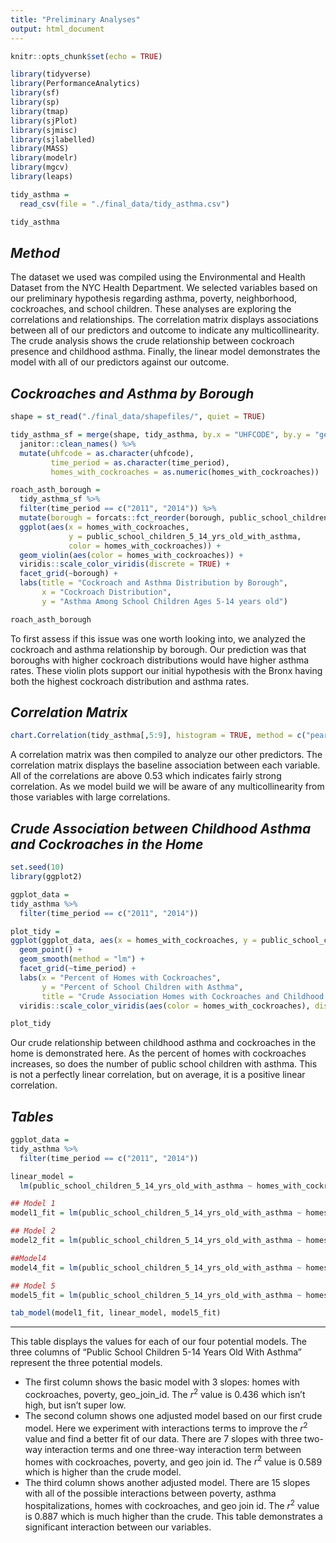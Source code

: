 ```yaml
---
title: "Preliminary Analyses"
output: html_document
---
```


```r
knitr::opts_chunk$set(echo = TRUE)

library(tidyverse)
library(PerformanceAnalytics)
library(sf)
library(sp)
library(tmap)
library(sjPlot)
library(sjmisc)
library(sjlabelled)
library(MASS)
library(modelr)
library(mgcv)
library(leaps)

tidy_asthma = 
  read_csv(file = "./final_data/tidy_asthma.csv")

tidy_asthma 
```

## _Method_
The dataset we used was compiled using the Environmental and Health Dataset from the NYC Health Department. We selected variables based on our preliminary hypothesis regarding asthma, poverty, neighborhood, cockroaches, and school children. These analyses are exploring the correlations and relationships. The correlation matrix displays associations between all of our predictors and outcome to indicate any multicollinearity. The crude analysis shows the crude relationship between cockroach presence and childhood asthma. Finally, the linear model demonstrates the model with all of our predictors against our outcome. 

## _Cockroaches and Asthma by Borough_

```r

shape = st_read("./final_data/shapefiles/", quiet = TRUE)

tidy_asthma_sf = merge(shape, tidy_asthma, by.x = "UHFCODE", by.y = "geo_join_id") %>% 
  janitor::clean_names() %>% 
  mutate(uhfcode = as.character(uhfcode),
         time_period = as.character(time_period),
         homes_with_cockroaches = as.numeric(homes_with_cockroaches))

roach_asth_borough = 
  tidy_asthma_sf %>%
  filter(time_period == c("2011", "2014")) %>%
  mutate(borough = forcats::fct_reorder(borough, public_school_children_5_14_yrs_old_with_asthma, na.rm = TRUE)) %>%
  ggplot(aes(x = homes_with_cockroaches, 
             y = public_school_children_5_14_yrs_old_with_asthma,
             color = homes_with_cockroaches)) +
  geom_violin(aes(color = homes_with_cockroaches)) +
  viridis::scale_color_viridis(discrete = TRUE) +
  facet_grid(~borough) +
  labs(title = "Cockroach and Asthma Distribution by Borough",
       x = "Cockroach Distribution",
       y = "Asthma Among School Children Ages 5-14 years old")

roach_asth_borough

```
To first assess if this issue was one worth looking into, we analyzed the cockroach and asthma relationship by borough. Our prediction was that boroughs with higher cockroach distributions would have higher asthma rates. These violin plots support our initial hypothesis with the Bronx having both the highest cockroach distribution and asthma rates.

## _Correlation Matrix_
```r

chart.Correlation(tidy_asthma[,5:9], histogram = TRUE, method = c("pearson", "kendall", "spearman"))
```

A correlation matrix was then compiled to analyze our other predictors. The correlation matrix displays the baseline association between each variable. All of the correlations are above 0.53 which indicates fairly strong correlation. As we model build we will be aware of any multicollinearity from those variables with large correlations. 

## _Crude Association between Childhood Asthma and Cockroaches in the Home_

```r
set.seed(10)
library(ggplot2)

ggplot_data = 
tidy_asthma %>%
  filter(time_period == c("2011", "2014"))

plot_tidy = 
ggplot(ggplot_data, aes(x = homes_with_cockroaches, y = public_school_children_5_14_yrs_old_with_asthma, color = homes_with_cockroaches)) +
  geom_point() + 
  geom_smooth(method = "lm") +
  facet_grid(~time_period) +
  labs(x = "Percent of Homes with Cockroaches",
       y = "Percent of School Children with Asthma",
       title = "Crude Association Homes with Cockroaches and Childhood Asthma") +
  viridis::scale_color_viridis(aes(color = homes_with_cockroaches), discrete = FALSE)

plot_tidy

```

Our crude relationship between childhood asthma and cockroaches in the home is demonstrated here. As the percent of homes with cockroaches increases, so does the number of public school children with asthma. This is not a perfectly linear correlation, but on average, it is a positive linear correlation. 


## _Tables_
```r
ggplot_data = 
tidy_asthma %>%
  filter(time_period == c("2011", "2014"))

linear_model = 
  lm(public_school_children_5_14_yrs_old_with_asthma ~ homes_with_cockroaches * poverty * geo_join_id, data = ggplot_data)

## Model 1
model1_fit = lm(public_school_children_5_14_yrs_old_with_asthma ~ homes_with_cockroaches + poverty + geo_join_id, data=ggplot_data) 

## Model 2
model2_fit = lm(public_school_children_5_14_yrs_old_with_asthma ~ homes_with_cockroaches * poverty * geo_join_id, data=ggplot_data)

##Model4
model4_fit = lm(public_school_children_5_14_yrs_old_with_asthma ~ homes_with_cockroaches*poverty*time_period, data=ggplot_data) 

## Model 5
model5_fit = lm(public_school_children_5_14_yrs_old_with_asthma ~ homes_with_cockroaches * poverty * geo_join_id * asthma_hospitalizations_children_5_to_17_yrs_old, data=ggplot_data)
```

```r

tab_model(model1_fit, linear_model, model5_fit)
```

---
This table displays the values for each of our four potential models. The three columns of "Public School Children 5-14 Years Old With Asthma" represent the three potential models. 

* The first column shows the basic model with 3 slopes: homes with cockroaches, poverty, geo_join_id. The ${r}^2$ value is 0.436 which isn't high, but isn't super low. 
* The second column shows one adjusted model based on our first crude model. Here we experiment with interactions terms to improve the ${r}^2$ value and find a better fit of our data. There are 7 slopes with three two-way interaction terms and one three-way interaction term between homes with cockroaches, poverty, and geo join id. The ${r}^2$ value is 0.589 which is higher than the crude model. 
* The third column shows another adjusted model. There are 15 slopes with all of the possible interactions between poverty, asthma hospitalizations, homes with cockroaches, and geo join id. The ${r}^2$ value is 0.887 which is much higher than the crude. This table demonstrates a significant interaction between our variables. 



